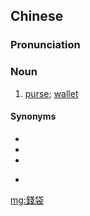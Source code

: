 {{also|钱袋}}
==Chinese==
{{zh-forms|s=钱袋}}

===Pronunciation===
{{zh-pron
|m=qiándài
|c=cin4 doi6-2
|h=pfs=chhièn-thoi
|mn=chîⁿ-tē
|cat=n
}}

===Noun===
{{zh-noun}}

# [[purse]]; [[wallet]]

====Synonyms====
* {{zh-l|錢包}}
* {{zh-l|皮夾}}
* {{zh-l|荷包}}
* {{qualifier|Cantonese}} {{zh-l|銀包}}

[[mg:錢袋]]